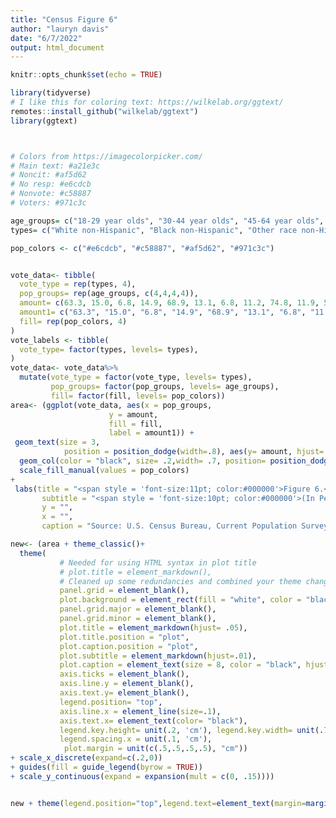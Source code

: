```yaml
---
title: "Census Figure 6"
author: "lauryn davis"
date: "6/7/2022"
output: html_document
---
```


```r
knitr::opts_chunk$set(echo = TRUE)
```

```r
library(tidyverse)
# I like this for coloring text: https://wilkelab.org/ggtext/
remotes::install_github("wilkelab/ggtext")
library(ggtext)



# Colors from https://imagecolorpicker.com/
# Main text: #a21e3c
# Noncit: #af5d62
# No resp: #e6cdcb
# Nonvote: #c58887
# Voters: #971c3c
```

```r
age_groups= c("18-29 year olds", "30-44 year olds", "45-64 year olds", "65 years and older")
types= c("White non-Hispanic", "Black non-Hispanic", "Other race non-Hispanic", "Hispanic")

pop_colors <- c("#e6cdcb", "#c58887", "#af5d62", "#971c3c")


vote_data<- tibble(
  vote_type = rep(types, 4),
  pop_groups= rep(age_groups, c(4,4,4,4)),
  amount= c(63.3, 15.0, 6.8, 14.9, 68.9, 13.1, 6.8, 11.2, 74.8, 11.9, 5.2, 8.0, 81.7, 8.8, 4.0,5.5), 
  amount1= c("63.3", "15.0", "6.8", "14.9", "68.9", "13.1", "6.8", "11.2", "74.8", "11.9", "5.2", "8.0", "81.7", "8.8", "4.0","5.5"),
  fill= rep(pop_colors, 4)
)
vote_labels <- tibble(
  vote_type= factor(types, levels= types),
)
vote_data<- vote_data%>%
  mutate(vote_type = factor(vote_type, levels= types),
         pop_groups= factor(pop_groups, levels= age_groups),
         fill= factor(fill, levels= pop_colors))
area<- (ggplot(vote_data, aes(x = pop_groups, 
                      y = amount, 
                      fill = fill, 
                      label = amount1)) +
 geom_text(size = 3, 
            position = position_dodge(width=.8), aes(y= amount, hjust= .5), vjust =-.5, color= "black")+
  geom_col(color = "black", size= .2,width= .7, position= position_dodge(width= .8)) +
  scale_fill_manual(values = pop_colors) 
+
 labs(title = "<span style = 'font-size:11pt; color:#000000'>Figure 6.</span></p><p><span style = 'font-size:12pt; color:#a21e3c'><b>Composition of Voters by Age and Race and Hispanic Origin: 2016</span></p>",
       subtitle = "<span style = 'font-size:10pt; color:#000000'>(In Percent)</span>",
       y = "",
       x = "",
       caption = "Source: U.S. Census Bureau, Current Population Survey, November 1980-2016.") + scale_fill_manual(labels= types, values= pop_colors, name = ""))

new<- (area + theme_classic()+
  theme(
           # Needed for using HTML syntax in plot title
           # plot.title = element_markdown(), 
           # Cleaned up some redundancies and combined your theme changes into one layer
           panel.grid = element_blank(),
           plot.background = element_rect(fill = "white", color = "black"),
           panel.grid.major = element_blank(),
           panel.grid.minor = element_blank(),
           plot.title = element_markdown(hjust= .05),
           plot.title.position = "plot",
           plot.caption.position = "plot",
           plot.subtitle = element_markdown(hjust=.01), 
           plot.caption = element_text(size = 8, color = "black", hjust = 0),
           axis.ticks = element_blank(),
           axis.line.y = element_blank(),
           axis.text.y= element_blank(),
           legend.position= "top",
           axis.line.x = element_line(size=.1),
           axis.text.x= element_text(color= "black"),
           legend.key.height= unit(.2, 'cm'), legend.key.width= unit(.7, 'cm'),
           legend.spacing.x = unit(.1, 'cm'),
            plot.margin = unit(c(.5,.5,.5,.5), "cm"))
+ scale_x_discrete(expand=c(.2,0))
+ guides(fill = guide_legend(byrow = TRUE))
+ scale_y_continuous(expand = expansion(mult = c(0, .15))))


new + theme(legend.position="top",legend.text=element_text(margin=margin(r=.3,unit="inch")))+guides(fill=guide_legend(title=NULL))







```

